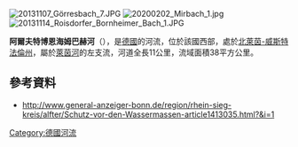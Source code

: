 {{Refimprove|time=2020-07-07T19:42:13+00:00}}
{{Coord|50|47|53|N|7|1|38|E|display=title}}
[[Image:20131107_Görresbach_7.JPG|right]]
[[Image:20200202_Mirbach_1.jpg|right]]
[[Image:20131114_Roisdorfer_Bornheimer_Bach_1.JPG|right]]

'''阿爾夫特博恩海姆巴赫河'''（{{lang-de|Alfterer Bornheimer Bach}}），是[[德國|德國]]的河流，位於該國西部，處於[[北萊茵-威斯特法倫州|北萊茵-威斯特法倫州]]，屬於[[萊茵河|萊茵河]]的左支流，河道全長11公里，流域面積38平方公里。

==參考資料==
* http://www.general-anzeiger-bonn.de/region/rhein-sieg-kreis/alfter/Schutz-vor-den-Wassermassen-article1413035.html?&i=1 {{Wayback|url=http://www.general-anzeiger-bonn.de/region/rhein-sieg-kreis/alfter/Schutz-vor-den-Wassermassen-article1413035.html?&i=1 |date=20150924111757 }}

{{Germany-geo-stub}}
[[Category:德國河流|Category:德國河流]]